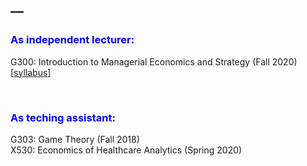 ---
---

<link rel="stylesheet" href="style.css" type="text/css">

### <span style="color:blue">As independent lecturer:<span>

G300: Introduction to Managerial Economics and Strategy (Fall 2020) [[syllabus](files/course/BUS-G300_Fall2020_Syllabus.pdf)]

&nbsp;  

### <span style="color:blue">As teching assistant:<span>

G303: Game Theory (Fall 2018) <br /> 
X530: Economics of Healthcare Analytics (Spring 2020)

